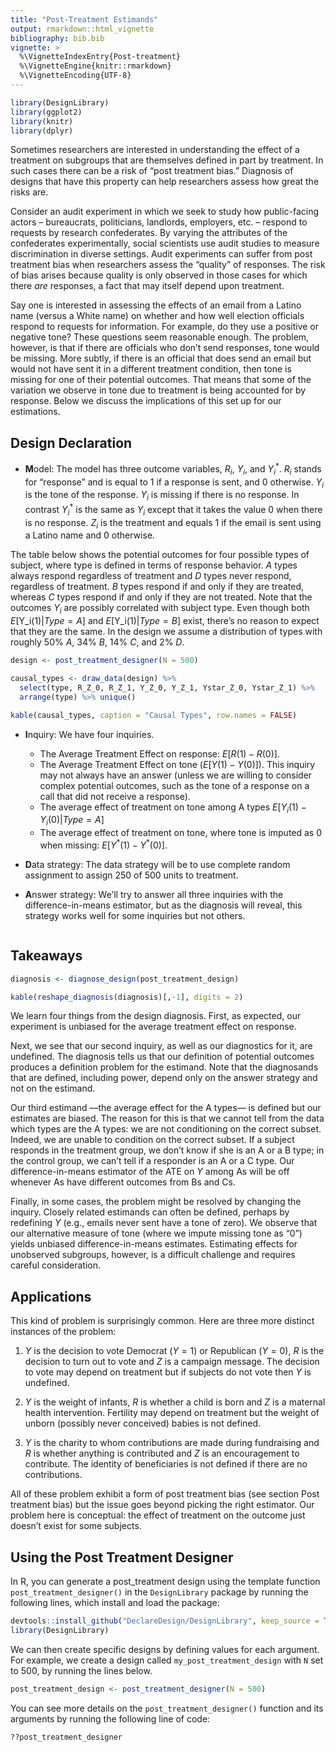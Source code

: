 ```yaml
---
title: "Post-Treatment Estimands"
output: rmarkdown::html_vignette
bibliography: bib.bib
vignette: >
  %\VignetteIndexEntry{Post-treatment}
  %\VignetteEngine{knitr::rmarkdown}
  %\VignetteEncoding{UTF-8}
---
```



```r
library(DesignLibrary)
library(ggplot2)
library(knitr)
library(dplyr)
```


Sometimes researchers are interested in understanding  the effect of a treatment on subgroups that are themselves defined in part by treatment. In such cases there can be a risk of "post treatment bias." Diagnosis of designs that have this property can help researchers assess how great the risks are. 

Consider an audit experiment in which we seek to study how public-facing actors -- bureaucrats, politicians, landlords, employers, etc. -- respond to requests by research confederates. By varying the attributes of the confederates experimentally, social scientists use audit studies to measure discrimination in diverse settings. Audit experiments can suffer from post treatment bias when researchers assess the "quality" of responses. The risk of bias arises because quality is only observed in those cases for which there *are* responses, a fact that may itself depend upon treatment.

Say one is interested in assessing the effects of an email from a Latino name (versus a White name) on whether and how well election officials respond to requests for information. For example, do they use a positive or negative tone? These questions seem reasonable enough. The problem, however, is that if there are officials who don’t send responses, tone would be missing. More subtly, if there is an official that does send an email but would not have sent it in a different treatment condition, then tone is missing for one of their potential outcomes. That means that some of the variation we observe in tone due to treatment is being accounted for by response. Below we discuss the implications of this set up for our estimations.

## Design Declaration

  - **M**odel: The model has three outcome variables, $R_i$, $Y_i$, and $Y^*_i$. $R_i$ stands for "response" and is equal to 1 if a response is sent, and 0 otherwise. $Y_i$ is the tone of the response.  $Y_i$ is missing if there is no response. In contrast  $Y^*_i$  is the same as  $Y_i$ except that it takes the value 0 when there is no response. $Z_i$ is the treatment and equals 1 if the email is sent using a Latino name and 0 otherwise. 
  
The table below shows the potential outcomes for four possible types of subject, where type is defined in terms of response behavior. *A* types always respond regardless of treatment and *D* types never respond, regardless of treatment. *B* types respond if and only if they are treated, whereas *C* types respond if and only if they are not treated. Note that the outcomes $Y_i$ are possibly correlated with subject type. Even though both $E[$Y_i$(1)|Type = A]$ and $E[$Y_i$(1)|Type = B]$ exist, there's no reason to expect that they are the same. In the design we assume a distribution of types with roughly 50% *A*, 34% *B*, 14% *C*, and 2% *D*.

```r
design <- post_treatment_designer(N = 500)

causal_types <- draw_data(design) %>%
  select(type, R_Z_0, R_Z_1, Y_Z_0, Y_Z_1, Ystar_Z_0, Ystar_Z_1) %>%
  arrange(type) %>% unique()

kable(causal_types, caption = "Causal Types", row.names = FALSE)
```

- **I**nquiry: We have four inquiries. 
    * The Average Treatment Effect on response: $E[R(1)-R(0)]$.  
    * The Average Treatment Effect on tone ($E[Y(1) - Y(0)]$). This inquiry may not always have an answer (unless we are willing to consider complex potential outcomes, such as the tone of a response on a call that did not receive a response). 
    * The average effect of treatment on tone among A types $E[Y_i(1) - Y_i(0) | Type = A]$
    * The average effect of treatment on tone, where tone is imputed as 0 when missing: $E[Y^*(1) - Y^*(0)]$.

- **D**ata strategy: The data strategy will be to use complete random assignment to assign 250 of 500 units to treatment.

- **A**nswer strategy: We’ll try to answer all three inquiries with the difference-in-means estimator, but as the diagnosis will reveal, this strategy works well for some inquiries but not others.

```r
```

## Takeaways

```r
diagnosis <- diagnose_design(post_treatment_design)
```

```r
kable(reshape_diagnosis(diagnosis)[,-1], digits = 2)
```

We learn four things from the design diagnosis. First, as expected, our experiment is unbiased for the average treatment effect on response.

Next, we see that our second inquiry, as well as our diagnostics for it, are undefined. The diagnosis tells us that our definition of potential outcomes produces a definition problem for the estimand. Note that the diagnosands that are defined, including power, depend only on the answer strategy and not on the estimand.

Our third estimand ---the average effect for the A types--- is defined but our estimates are biased. The reason for this is that we cannot tell from the data which types are the A types: we are not conditioning on the correct subset. Indeed, we are unable to condition on the correct subset. If a subject responds in the treatment group, we don’t know if she is an A or a B type; in the control group, we can’t tell if a responder is an A or a C type. Our difference-in-means estimator of the ATE on $Y$ among As will be off whenever As have different outcomes from Bs and Cs.

Finally, in some cases, the problem might be resolved by changing the inquiry. Closely related estimands can often be defined, perhaps by redefining $Y$ (e.g., emails never sent have a tone of zero). We observe that our alternative measure of tone (where we impute missing tone as "0") yields unbiased difference-in-means estimates. Estimating effects for unobserved subgroups, however, is a difficult challenge and requires careful consideration.

## Applications

This kind of problem is surprisingly common. Here are three more distinct instances of the problem:

1. $Y$ is the decision to vote Democrat ($Y = 1$) or Republican ($Y = 0$), $R$ is the decision to turn out to vote and $Z$ is a campaign message. The decision to vote may depend on treatment but if subjects do not vote then $Y$ is undefined.

2. $Y$ is the weight of infants, $R$ is whether a child is born and $Z$ is a maternal health intervention. Fertility may depend on treatment but the weight of unborn (possibly never conceived) babies is not defined.

3. $Y$ is the charity to whom contributions are made during fundraising and $R$ is whether anything is contributed and $Z$ is an encouragement to contribute. The identity of beneficiaries is not defined if there are no contributions.

All of these problem exhibit a form of post treatment bias (see section Post treatment bias) but the issue goes beyond picking the right estimator. Our problem here is conceptual: the effect of treatment on the outcome just doesn’t exist for some subjects.

## Using the Post Treatment Designer

In R, you can generate a post_treatment design using the template function `post_treatment_designer()` in the `DesignLibrary` package by running the following lines, which install and load the package:

```r
devtools::install_github("DeclareDesign/DesignLibrary", keep_source = TRUE)
library(DesignLibrary)
```

We can then create specific designs by defining values for each argument. For example, we create a design called `my_post_treatment_design` with `N` set to 500, by running the lines below.

```r
post_treatment_design <- post_treatment_designer(N = 500)
```

You can see more details on the `post_treatment_designer()` function and its arguments by running the following line of code:

```r
??post_treatment_designer
```